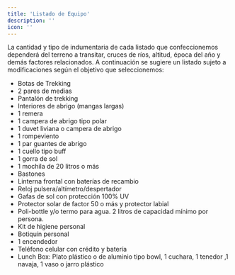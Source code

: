 ```yaml
---
title: 'Listado de Equipo'
description: ''
icon: ''
---
```


La cantidad y tipo de indumentaria de cada listado que confeccionemos dependerá del terreno a transitar, cruces de ríos, altitud, época del año y demás factores relacionados. A continuación se sugiere un listado sujeto a modificaciones según el objetivo que seleccionemos:

- Botas de Trekking
- 2 pares de medias
- Pantalón de trekking
- Interiores de abrigo (mangas largas)
- 1 remera
- 1 campera de abrigo tipo polar
- 1 duvet liviana o campera de abrigo
- 1 rompeviento
- 1 par guantes de abrigo
- 1 cuello tipo buff
- 1 gorra de sol
- 1 mochila de 20 litros o más
- Bastones
- Linterna frontal con baterías de recambio
- Reloj pulsera/altímetro/despertador
- Gafas de sol con protección 100% UV
- Protector solar de factor 50 o más y protector labial
- Poli-bottle y/o termo para agua. 2 litros de capacidad mínimo por persona.
- Kit de higiene personal
- Botiquín personal
- 1 encendedor
- Teléfono celular con crédito y batería
- Lunch Box: Plato plástico o de aluminio tipo bowl, 1 cuchara, 1 tenedor ,1
navaja, 1 vaso o jarro plástico

